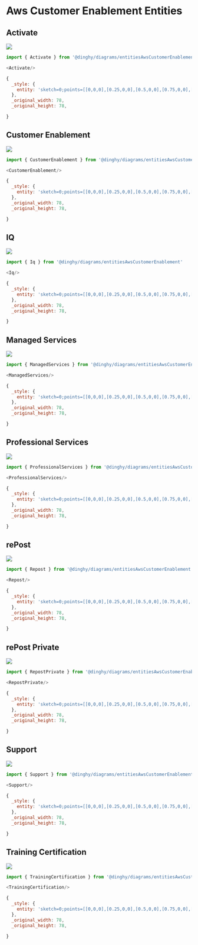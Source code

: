 
# Aws Customer Enablement Entities


## Activate

<Tabs>
  <TabItem value="Preview">

![](./activate.png#drawio)

  </TabItem>
  <TabItem value="Usage">
    
```js
import { Activate } from '@dinghy/diagrams/entitiesAwsCustomerEnablement'

<Activate/>
```

  </TabItem>
  <TabItem value="Definition">
    
```js
{
  _style: {
    entity: 'sketch=0;points=[[0,0,0],[0.25,0,0],[0.5,0,0],[0.75,0,0],[1,0,0],[0,1,0],[0.25,1,0],[0.5,1,0],[0.75,1,0],[1,1,0],[0,0.25,0],[0,0.5,0],[0,0.75,0],[1,0.25,0],[1,0.5,0],[1,0.75,0]];outlineConnect=0;fontColor=#232F3E;fillColor=#C925D1;strokeColor=#ffffff;dashed=0;verticalLabelPosition=bottom;verticalAlign=top;align=center;html=1;fontSize=12;fontStyle=0;aspect=fixed;shape=mxgraph.aws4.resourceIcon;resIcon=mxgraph.aws4.activate;',
  },
  _original_width: 78,
  _original_height: 78,

}
```

  </TabItem>
</Tabs>


## Customer Enablement

<Tabs>
  <TabItem value="Preview">

![](./customer-enablement.png#drawio)

  </TabItem>
  <TabItem value="Usage">
    
```js
import { CustomerEnablement } from '@dinghy/diagrams/entitiesAwsCustomerEnablement'

<CustomerEnablement/>
```

  </TabItem>
  <TabItem value="Definition">
    
```js
{
  _style: {
    entity: 'sketch=0;points=[[0,0,0],[0.25,0,0],[0.5,0,0],[0.75,0,0],[1,0,0],[0,1,0],[0.25,1,0],[0.5,1,0],[0.75,1,0],[1,1,0],[0,0.25,0],[0,0.5,0],[0,0.75,0],[1,0.25,0],[1,0.5,0],[1,0.75,0]];outlineConnect=0;fontColor=#232F3E;fillColor=#C925D1;strokeColor=#ffffff;dashed=0;verticalLabelPosition=bottom;verticalAlign=top;align=center;html=1;fontSize=12;fontStyle=0;aspect=fixed;shape=mxgraph.aws4.resourceIcon;resIcon=mxgraph.aws4.customer_enablement;',
  },
  _original_width: 78,
  _original_height: 78,

}
```

  </TabItem>
</Tabs>


## IQ

<Tabs>
  <TabItem value="Preview">

![](./iq.png#drawio)

  </TabItem>
  <TabItem value="Usage">
    
```js
import { Iq } from '@dinghy/diagrams/entitiesAwsCustomerEnablement'

<Iq/>
```

  </TabItem>
  <TabItem value="Definition">
    
```js
{
  _style: {
    entity: 'sketch=0;points=[[0,0,0],[0.25,0,0],[0.5,0,0],[0.75,0,0],[1,0,0],[0,1,0],[0.25,1,0],[0.5,1,0],[0.75,1,0],[1,1,0],[0,0.25,0],[0,0.5,0],[0,0.75,0],[1,0.25,0],[1,0.5,0],[1,0.75,0]];outlineConnect=0;fontColor=#232F3E;fillColor=#C925D1;strokeColor=#ffffff;dashed=0;verticalLabelPosition=bottom;verticalAlign=top;align=center;html=1;fontSize=12;fontStyle=0;aspect=fixed;shape=mxgraph.aws4.resourceIcon;resIcon=mxgraph.aws4.iq;',
  },
  _original_width: 78,
  _original_height: 78,

}
```

  </TabItem>
</Tabs>


## Managed Services

<Tabs>
  <TabItem value="Preview">

![](./managed-services.png#drawio)

  </TabItem>
  <TabItem value="Usage">
    
```js
import { ManagedServices } from '@dinghy/diagrams/entitiesAwsCustomerEnablement'

<ManagedServices/>
```

  </TabItem>
  <TabItem value="Definition">
    
```js
{
  _style: {
    entity: 'sketch=0;points=[[0,0,0],[0.25,0,0],[0.5,0,0],[0.75,0,0],[1,0,0],[0,1,0],[0.25,1,0],[0.5,1,0],[0.75,1,0],[1,1,0],[0,0.25,0],[0,0.5,0],[0,0.75,0],[1,0.25,0],[1,0.5,0],[1,0.75,0]];outlineConnect=0;fontColor=#232F3E;fillColor=#C925D1;strokeColor=#ffffff;dashed=0;verticalLabelPosition=bottom;verticalAlign=top;align=center;html=1;fontSize=12;fontStyle=0;aspect=fixed;shape=mxgraph.aws4.resourceIcon;resIcon=mxgraph.aws4.managed_services;',
  },
  _original_width: 78,
  _original_height: 78,

}
```

  </TabItem>
</Tabs>


## Professional Services

<Tabs>
  <TabItem value="Preview">

![](./professional-services.png#drawio)

  </TabItem>
  <TabItem value="Usage">
    
```js
import { ProfessionalServices } from '@dinghy/diagrams/entitiesAwsCustomerEnablement'

<ProfessionalServices/>
```

  </TabItem>
  <TabItem value="Definition">
    
```js
{
  _style: {
    entity: 'sketch=0;points=[[0,0,0],[0.25,0,0],[0.5,0,0],[0.75,0,0],[1,0,0],[0,1,0],[0.25,1,0],[0.5,1,0],[0.75,1,0],[1,1,0],[0,0.25,0],[0,0.5,0],[0,0.75,0],[1,0.25,0],[1,0.5,0],[1,0.75,0]];outlineConnect=0;fontColor=#232F3E;fillColor=#C925D1;strokeColor=#ffffff;dashed=0;verticalLabelPosition=bottom;verticalAlign=top;align=center;html=1;fontSize=12;fontStyle=0;aspect=fixed;shape=mxgraph.aws4.resourceIcon;resIcon=mxgraph.aws4.professional_services;',
  },
  _original_width: 78,
  _original_height: 78,

}
```

  </TabItem>
</Tabs>


## rePost

<Tabs>
  <TabItem value="Preview">

![](./repost.png#drawio)

  </TabItem>
  <TabItem value="Usage">
    
```js
import { Repost } from '@dinghy/diagrams/entitiesAwsCustomerEnablement'

<Repost/>
```

  </TabItem>
  <TabItem value="Definition">
    
```js
{
  _style: {
    entity: 'sketch=0;points=[[0,0,0],[0.25,0,0],[0.5,0,0],[0.75,0,0],[1,0,0],[0,1,0],[0.25,1,0],[0.5,1,0],[0.75,1,0],[1,1,0],[0,0.25,0],[0,0.5,0],[0,0.75,0],[1,0.25,0],[1,0.5,0],[1,0.75,0]];outlineConnect=0;fontColor=#232F3E;fillColor=#C925D1;strokeColor=#ffffff;dashed=0;verticalLabelPosition=bottom;verticalAlign=top;align=center;html=1;fontSize=12;fontStyle=0;aspect=fixed;shape=mxgraph.aws4.resourceIcon;resIcon=mxgraph.aws4.repost;',
  },
  _original_width: 78,
  _original_height: 78,

}
```

  </TabItem>
</Tabs>


## rePost Private

<Tabs>
  <TabItem value="Preview">

![](./repost-private.png#drawio)

  </TabItem>
  <TabItem value="Usage">
    
```js
import { RepostPrivate } from '@dinghy/diagrams/entitiesAwsCustomerEnablement'

<RepostPrivate/>
```

  </TabItem>
  <TabItem value="Definition">
    
```js
{
  _style: {
    entity: 'sketch=0;points=[[0,0,0],[0.25,0,0],[0.5,0,0],[0.75,0,0],[1,0,0],[0,1,0],[0.25,1,0],[0.5,1,0],[0.75,1,0],[1,1,0],[0,0.25,0],[0,0.5,0],[0,0.75,0],[1,0.25,0],[1,0.5,0],[1,0.75,0]];outlineConnect=0;fontColor=#232F3E;fillColor=#C925D1;strokeColor=#ffffff;dashed=0;verticalLabelPosition=bottom;verticalAlign=top;align=center;html=1;fontSize=12;fontStyle=0;aspect=fixed;shape=mxgraph.aws4.resourceIcon;resIcon=mxgraph.aws4.repost_private;',
  },
  _original_width: 78,
  _original_height: 78,

}
```

  </TabItem>
</Tabs>


## Support

<Tabs>
  <TabItem value="Preview">

![](./support.png#drawio)

  </TabItem>
  <TabItem value="Usage">
    
```js
import { Support } from '@dinghy/diagrams/entitiesAwsCustomerEnablement'

<Support/>
```

  </TabItem>
  <TabItem value="Definition">
    
```js
{
  _style: {
    entity: 'sketch=0;points=[[0,0,0],[0.25,0,0],[0.5,0,0],[0.75,0,0],[1,0,0],[0,1,0],[0.25,1,0],[0.5,1,0],[0.75,1,0],[1,1,0],[0,0.25,0],[0,0.5,0],[0,0.75,0],[1,0.25,0],[1,0.5,0],[1,0.75,0]];outlineConnect=0;fontColor=#232F3E;fillColor=#C925D1;strokeColor=#ffffff;dashed=0;verticalLabelPosition=bottom;verticalAlign=top;align=center;html=1;fontSize=12;fontStyle=0;aspect=fixed;shape=mxgraph.aws4.resourceIcon;resIcon=mxgraph.aws4.support;',
  },
  _original_width: 78,
  _original_height: 78,

}
```

  </TabItem>
</Tabs>


## Training Certification

<Tabs>
  <TabItem value="Preview">

![](./training-certification.png#drawio)

  </TabItem>
  <TabItem value="Usage">
    
```js
import { TrainingCertification } from '@dinghy/diagrams/entitiesAwsCustomerEnablement'

<TrainingCertification/>
```

  </TabItem>
  <TabItem value="Definition">
    
```js
{
  _style: {
    entity: 'sketch=0;points=[[0,0,0],[0.25,0,0],[0.5,0,0],[0.75,0,0],[1,0,0],[0,1,0],[0.25,1,0],[0.5,1,0],[0.75,1,0],[1,1,0],[0,0.25,0],[0,0.5,0],[0,0.75,0],[1,0.25,0],[1,0.5,0],[1,0.75,0]];outlineConnect=0;fontColor=#232F3E;fillColor=#C925D1;strokeColor=#ffffff;dashed=0;verticalLabelPosition=bottom;verticalAlign=top;align=center;html=1;fontSize=12;fontStyle=0;aspect=fixed;shape=mxgraph.aws4.resourceIcon;resIcon=mxgraph.aws4.training_certification;',
  },
  _original_width: 78,
  _original_height: 78,

}
```

  </TabItem>
</Tabs>

